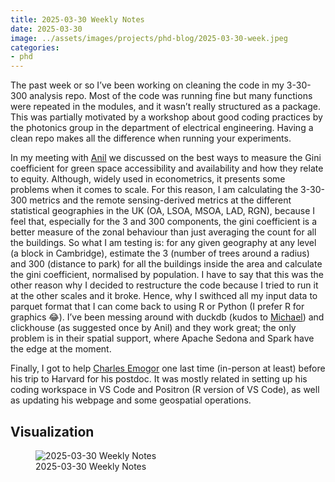 ```yaml
---
title: 2025-03-30 Weekly Notes
date: 2025-03-30
image: ../assets/images/projects/phd-blog/2025-03-30-week.jpeg
categories:
- phd
---
```


The past week or so I've been working on cleaning the code in my 3-30-300 analysis repo. Most of the code was running fine but many functions were repeated in the modules, and it wasn't really structured as a package. This was partially motivated by a workshop about good coding practices by the photonics group in the department of electrical engineering. Having a clean repo makes all the difference when running your experiments.

In my meeting with [Anil](https://anil.recoil.org/) we discussed on the best ways to measure the Gini coefficient for green space accessibility and availability and how they relate to equity. Although, widely used in econometrics, it presents some problems when it comes to scale. For this reason, I am calculating the 3-30-300 metrics and the remote sensing-derived metrics at the different statistical geographies in the UK (OA, LSOA, MSOA, LAD, RGN), because I feel that, especially for the 3 and 300 components, the gini coefficient is a better measure of the zonal behaviour than just averaging the count for all the buildings. So what I am testing is: for any given geography at any level (a block in Cambridge), estimate the 3 (number of trees around a radius) and 300 (distance to park) for all the buildings inside the area and calculate the gini coefficient, normalised by population. I have to say that this was the other reason why I decided to restructure the code because I tried to run it at the other scales and it broke. Hence, why I swithced all my input data to parquet format that I can come back to using R or Python (I prefer R for graphics 😂). I've been messing around with duckdb (kudos to [Michael](https://digitalflapjack.com/)) and clickhouse (as suggested once by Anil) and they work great; the only problem is in their spatial support, where Apache Sedona and Spark have the edge at the moment.

Finally, I got to help [Charles Emogor](https://charlesemogor.com/) one last time (in-person at least) before his trip to Harvard for his postdoc. It was mostly related in setting up his coding workspace in VS Code and Positron (R version of VS Code), as well as updating his webpage and some geospatial operations.


## Visualization

![2025-03-30 Weekly Notes](../assets/images/projects/phd-blog/2025-03-30-week.jpeg)

